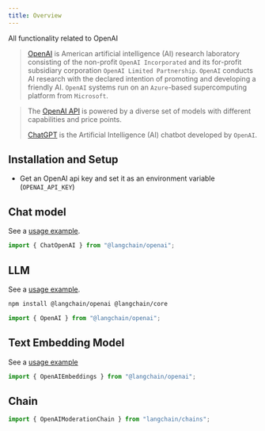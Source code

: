 ```yaml
---
title: Overview
---
```


All functionality related to OpenAI

> [OpenAI](https://en.wikipedia.org/wiki/OpenAI) is American artificial intelligence (AI) research laboratory
> consisting of the non-profit `OpenAI Incorporated`
> and its for-profit subsidiary corporation `OpenAI Limited Partnership`.
> `OpenAI` conducts AI research with the declared intention of promoting and developing a friendly AI.
> `OpenAI` systems run on an `Azure`-based supercomputing platform from `Microsoft`.

> The [OpenAI API](https://platform.openai.com/docs/models) is powered by a diverse set of models with different capabilities and price points.
>
> [ChatGPT](https://chat.openai.com) is the Artificial Intelligence (AI) chatbot developed by `OpenAI`.

## Installation and Setup

- Get an OpenAI api key and set it as an environment variable (`OPENAI_API_KEY`)

## Chat model

See a [usage example](/oss/integrations/chat/openai).

```typescript
import { ChatOpenAI } from "@langchain/openai";
```

## LLM

See a [usage example](/oss/integrations/llms/openai).

```bash npm
npm install @langchain/openai @langchain/core
```
```typescript
import { OpenAI } from "@langchain/openai";
```

## Text Embedding Model

See a [usage example](/oss/integrations/text_embedding/openai)

```typescript
import { OpenAIEmbeddings } from "@langchain/openai";
```

## Chain

```typescript
import { OpenAIModerationChain } from "langchain/chains";
```
